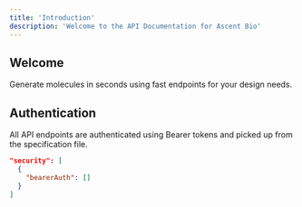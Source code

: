 ```yaml
---
title: 'Introduction'
description: 'Welcome to the API Documentation for Ascent Bio'
---
```


## Welcome

Generate molecules in seconds using fast endpoints for your design needs.

## Authentication

All API endpoints are authenticated using Bearer tokens and picked up from the specification file.

```json
"security": [
  {
    "bearerAuth": []
  }
]
```

